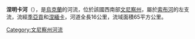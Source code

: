 '''涅明卡河'''（{{lang-uk|Немінка}}），是[[烏克蘭|烏克蘭]]的河流，位於該國西南部[[文尼察州|文尼察州]]，屬於[[索布河|索布河]]的左支流，流經[[季亞貢|季亞貢]]和[[涅緬卡|涅緬卡]]，河道全長16公里，流域面積65平方公里。

{{DEFAULTSORT:Немінка}}
[[Category:文尼察州河流|Category:文尼察州河流]]


{{Ukraine-river-stub}}